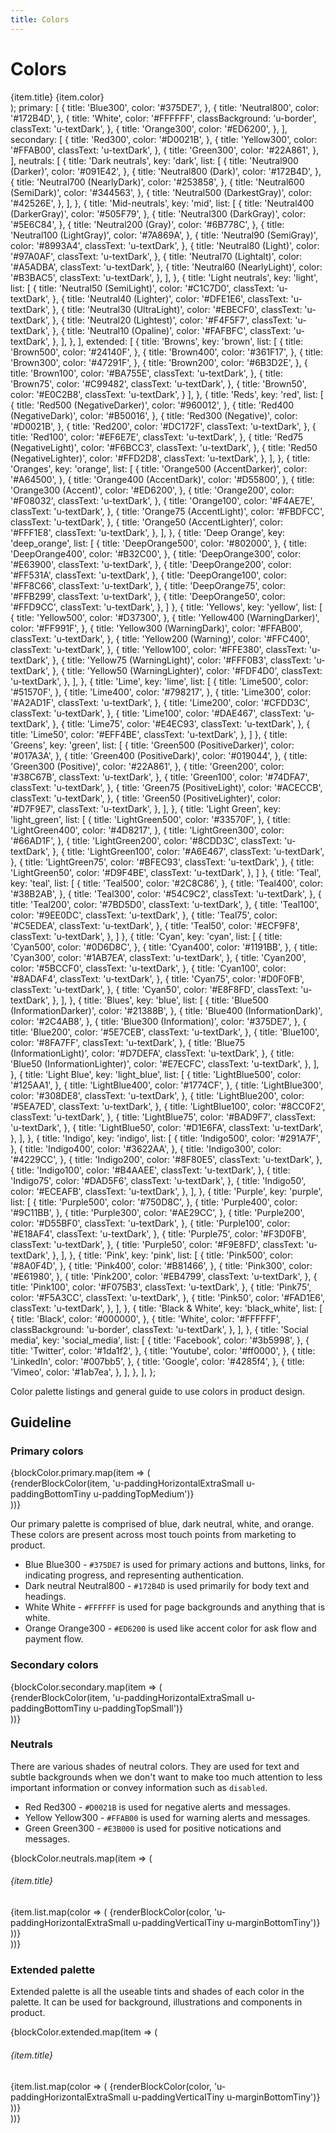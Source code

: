 ```yaml
---
title: Colors
---
```

# Colors

  <div
    className={`${extraClass} ${item.classBackground} u-flex u-justifyContentBetween ${item.classText ? item.classText : 'u-textWhite'} u-text100`}
    style={{
      backgroundColor: item.color,
      fontSize: 10,
    }}
  >
    <span>{item.title}</span>
    <span>{item.color}</span>
  </div>
);
  primary: [
    {
      title: 'Blue300',
      color: '#375DE7',
    },
    {
      title: 'Neutral800',
      color: '#172B4D',
    },
    {
      title: 'White',
      color: '#FFFFFF',
      classBackground: 'u-border',
      classText: 'u-textDark',
    },
    {
      title: 'Orange300',
      color: '#ED6200',
    },
  ],
  secondary: [
    {
      title: 'Red300',
      color: '#D0021B',
    },
    {
      title: 'Yellow300',
      color: '#FFAB00',
      classText: 'u-textDark',
    },
    {
      title: 'Green300',
      color: '#22A861',
    },
  ],
  neutrals: [
    {
      title: 'Dark neutrals',
      key: 'dark',
      list: [
        {
          title: 'Neutral900 (Darker)',
          color: '#091E42',
        },
        {
          title: 'Neutral800 (Dark)',
          color: '#172B4D',
        },
        {
          title: 'Neutral700 (NearlyDark)',
          color: '#253858',
        },
        {
          title: 'Neutral600 (SemiDark)',
          color: '#344563',
        },
        {
          title: 'Neutral500 (DarkestGray)',
          color: '#42526E',
        },
      ],
    },
    {
      title: 'Mid-neutrals',
      key: 'mid',
      list: [
        {
          title: 'Neutral400 (DarkerGray)',
          color: '#505F79',
        },
        {
          title: 'Neutral300 (DarkGray)',
          color: '#5E6C84',
        },
        {
          title: 'Neutral200 (Gray)',
          color: '#6B778C',
        },
        {
          title: 'Neutral100 (LightGray)',
          color: '#7A869A',
        },
        {
          title: 'Neutral90 (SemiGray)',
          color: '#8993A4',
          classText: 'u-textDark',
        },
        {
          title: 'Neutral80 (Light)',
          color: '#97A0AF',
          classText: 'u-textDark',
        },
        {
          title: 'Neutral70 (Lightalt)',
          color: '#A5ADBA',
          classText: 'u-textDark',
        },
        {
          title: 'Neutral60 (NearlyLight)',
          color: '#B3BAC5',
          classText: 'u-textDark',
        },
      ],
    },
    {
      title: 'Light neutrals',
      key: 'light',
      list: [
        {
          title: 'Neutral50 (SemiLight)',
          color: '#C1C7D0',
          classText: 'u-textDark',
        },
        {
          title: 'Neutral40 (Lighter)',
          color: '#DFE1E6',
          classText: 'u-textDark',
        },
        {
          title: 'Neutral30 (UltraLight)',
          color: '#EBECF0',
          classText: 'u-textDark',
        },
        {
          title: 'Neutral20 (Lightest)',
          color: '#F4F5F7',
          classText: 'u-textDark',
        },
        {
          title: 'Neutral10 (Opaline)',
          color: '#FAFBFC',
          classText: 'u-textDark',
        },
      ],
    },
  ],
  extended: [
    {
      title: 'Browns',
      key: 'brown',
      list: [
        {   title: 'Brown500',
            color: '#24140F',
        },
        {   title: 'Brown400',
            color: '#361F17',
        },
        {   title: 'Brown300',
            color: '#47291F',
        },
        {   title: 'Brown200',
            color: '#6B3D2E',
        },
        {   title: 'Brown100',
            color: '#BA755E',
            classText: 'u-textDark',
        },
        {   title: 'Brown75',
            color: '#C99482',
            classText: 'u-textDark',
        },
        {   title: 'Brown50',
            color: '#E0C2B8',
            classText: 'u-textDark',
        }
      ],
    },
    {
      title: 'Reds',
      key: 'red',
      list: [
        {
          title: 'Red500 (NegativeDarker)',
          color: '#960012',
        },
        {
          title: 'Red400 (NegativeDark)',
          color: '#B50016',
        },
        {
          title: 'Red300 (Negative)',
          color: '#D0021B',
        },
        {
          title: 'Red200',
          color: '#DC172F',
          classText: 'u-textDark',
        },
        {
          title: 'Red100',
          color: '#EF6E7E',
          classText: 'u-textDark',
        },
        {
          title: 'Red75 (NegativeLight)',
          color: '#F6BCC3',
          classText: 'u-textDark',
        },
        {
          title: 'Red50 (NegativeLighter)',
          color: '#FFD2D8',
          classText: 'u-textDark',
        },
      ],
    },
    {
      title: 'Oranges',
      key: 'orange',
      list: [
        {
          title: 'Orange500 (AccentDarker)',
          color: '#A64500',
        },
        {
          title: 'Orange400 (AccentDark)',
          color: '#D55800',
        },
        {
          title: 'Orange300 (Accent)',
          color: '#ED6200',
        },
        {
          title: 'Orange200',
          color: '#F08032',
          classText: 'u-textDark',
        },
        {
          title: 'Orange100',
          color: '#F4AE7E',
          classText: 'u-textDark',
        },
        {
          title: 'Orange75 (AccentLight)',
          color: '#FBDFCC',
          classText: 'u-textDark',
        },
        {
          title: 'Orange50 (AccentLighter)',
          color: '#FFF1E8',
          classText: 'u-textDark',
        },
      ],
    },
    {
      title: 'Deep Orange',
      key: 'deep_orange',
      list: [
        {
          title: 'DeepOrange500',
          color: '#802000',
        },
        {
          title: 'DeepOrange400',
          color: '#B32C00',
        },
        {
          title: 'DeepOrange300',
          color: '#E63900',
          classText: 'u-textDark',
        },
        {
          title: 'DeepOrange200',
          color: '#FF531A',
          classText: 'u-textDark',
        },
        {
          title: 'DeepOrange100',
          color: '#FF8C66',
          classText: 'u-textDark',
        },
        {
          title: 'DeepOrange75',
          color: '#FFB299',
          classText: 'u-textDark',
        },
        {
          title: 'DeepOrange50',
          color: '#FFD9CC',
          classText: 'u-textDark',
        },
      ]
    },
    {
      title: 'Yellows',
      key: 'yellow',
      list: [
        {
          title: 'Yellow500',
          color: '#D37300',
        },
        {
          title: 'Yellow400 (WarningDarker)',
          color: '#FF991F',
        },
        {
          title: 'Yellow300 (WarningDark)',
          color: '#FFAB00',
          classText: 'u-textDark',
        },
        {
          title: 'Yellow200 (Warning)',
          color: '#FFC400',
          classText: 'u-textDark',
        },
        {
          title: 'Yellow100',
          color: '#FFE380',
          classText: 'u-textDark',
        },
        {
          title: 'Yellow75 (WarningLight)',
          color: '#FFF0B3',
          classText: 'u-textDark',
        },
        {
          title: 'Yellow50 (WarningLighter)',
          color: '#FDF4D0',
          classText: 'u-textDark',
        },
      ],
    },
    {
      title: 'Lime',
      key: 'lime',
      list: [
        {
          title: 'Lime500',
          color: '#51570F',
        },
        {
          title: 'Lime400',
          color: '#798217',
        },
        {
          title: 'Lime300',
          color: '#A2AD1F',
          classText: 'u-textDark',
        },
        {
          title: 'Lime200',
          color: '#CFDD3C',
          classText: 'u-textDark',
        },
        {
          title: 'Lime100',
          color: '#DAE467',
          classText: 'u-textDark',
        },
        {
          title: 'Lime75',
          color: '#E4EC93',
          classText: 'u-textDark',
        },
        {
          title: 'Lime50',
          color: '#EFF4BE',
          classText: 'u-textDark',
        },
      ]
    },
    {
      title: 'Greens',
      key: 'green',
      list: [
        {
          title: 'Green500 (PositiveDarker)',
          color: '#017A3A',
        },
        {
          title: 'Green400 (PositiveDark)',
          color: '#019044',
        },
        {
          title: 'Green300 (Positive)',
          color: '#22A861',
        },
        {
          title: 'Green200',
          color: '#38C67B',
          classText: 'u-textDark',
        },
        {
          title: 'Green100',
          color: '#74DFA7',
          classText: 'u-textDark',
        },
        {
          title: 'Green75 (PositiveLight)',
          color: '#ACECCB',
          classText: 'u-textDark',
        },
        {
          title: 'Green50 (PositiveLighter)',
          color: '#D7F9E7',
          classText: 'u-textDark',
        },
      ],
    },
    {
      title: 'Light Green',
      key: 'light_green',
      list: [
        {
          title: 'LightGreen500',
          color: '#33570F',
        },
        {
          title: 'LightGreen400',
          color: '#4D8217',
        },
        {
          title: 'LightGreen300',
          color: '#66AD1F',
        },
        {
          title: 'LightGreen200',
          color: '#8CDD3C',
          classText: 'u-textDark',
        },
        {
          title: 'LightGreen100',
          color: '#A6E467',
          classText: 'u-textDark',
        },
        {
          title: 'LightGreen75',
          color: '#BFEC93',
          classText: 'u-textDark',
        },
        {
          title: 'LightGreen50',
          color: '#D9F4BE',
          classText: 'u-textDark',
        },
      ]
    },
    {
      title: 'Teal',
      key: 'teal',
      list: [
        {
          title: 'Teal500',
          color: '#2C8C86',
        },
        {
          title: 'Teal400',
          color: '#38B2AB',
        },
        {
          title: 'Teal300',
          color: '#54C9C2',
          classText: 'u-textDark',
        },
        {
          title: 'Teal200',
          color: '#7BD5D0',
          classText: 'u-textDark',
        },
        {
          title: 'Teal100',
          color: '#9EE0DC',
          classText: 'u-textDark',
        },
        {
          title: 'Teal75',
          color: '#C5EDEA',
          classText: 'u-textDark',
        },
        {
          title: 'Teal50',
          color: '#ECF9F8',
          classText: 'u-textDark',
        },
      ]
    },
    {
      title: 'Cyan',
      key: 'cyan',
      list: [
        {
          title: 'Cyan500',
          color: '#0D6D8C',
        },
        {
          title: 'Cyan400',
          color: '#1191BB',
        },
        {
          title: 'Cyan300',
          color: '#1AB7EA',
          classText: 'u-textDark',
        },
        {
          title: 'Cyan200',
          color: '#5BCCF0',
          classText: 'u-textDark',
        },
        {
          title: 'Cyan100',
          color: '#8ADAF4',
          classText: 'u-textDark',
        },
        {
          title: 'Cyan75',
          color: '#D0F0FB',
          classText: 'u-textDark',
        },
        {
          title: 'Cyan50',
          color: '#E8F8FD',
          classText: 'u-textDark',
        },
      ],
    },
    {
      title: 'Blues',
      key: 'blue',
      list: [
        {
          title: 'Blue500 (InformationDarker)',
          color: '#21388B',
        },
        {
          title: 'Blue400 (InformationDark)',
          color: '#2C4AB8',
        },
        {
          title: 'Blue300 (Information)',
          color: '#375DE7',
        },
        {
          title: 'Blue200',
          color: '#5E7CEB',
          classText: 'u-textDark',
        },
        {
          title: 'Blue100',
          color: '#8FA7FF',
          classText: 'u-textDark',
        },
        {
          title: 'Blue75 (InformationLight)',
          color: '#D7DEFA',
          classText: 'u-textDark',
        },
        {
          title: 'Blue50 (InformationLighter)',
          color: '#E7ECFC',
          classText: 'u-textDark',
        },
      ],
    },
    {
      title: 'Light Blue',
      key: 'light_blue',
      list: [
        {
          title: 'LightBlue500',
          color: '#125AA1',
        },
        {
          title: 'LightBlue400',
          color: '#1774CF',
        },
        {
          title: 'LightBlue300',
          color: '#308DE8',
          classText: 'u-textDark',
        },
        {
          title: 'LightBlue200',
          color: '#5EA7ED',
          classText: 'u-textDark',
        },
        {
          title: 'LightBlue100',
          color: '#8CC0F2',
          classText: 'u-textDark',
        },
        {
          title: 'LightBlue75',
          color: '#BAD9F7',
          classText: 'u-textDark',
        },
        {
          title: 'LightBlue50',
          color: '#D1E6FA',
          classText: 'u-textDark',
        },
      ],
    },
    {
      title: 'Indigo',
      key: 'indigo',
      list: [
        {
          title: 'Indigo500',
          color: '#291A7F',
        },
        {
          title: 'Indigo400',
          color: '#3622AA',
        },
        {
          title: 'Indigo300',
          color: '#4229CC',
        },
        {
          title: 'Indigo200',
          color: '#8F80E5',
          classText: 'u-textDark',
        },
        {
          title: 'Indigo100',
          color: '#B4AAEE',
          classText: 'u-textDark',
        },
        {
          title: 'Indigo75',
          color: '#DAD5F6',
          classText: 'u-textDark',
        },
        {
          title: 'Indigo50',
          color: '#ECEAFB',
          classText: 'u-textDark',
        },
      ],
    },
    {
      title: 'Purple',
      key: 'purple',
      list: [
        {
          title: 'Purple500',
          color: '#750D8C',
        },
        {
          title: 'Purple400',
          color: '#9C11BB',
        },
        {
          title: 'Purple300',
          color: '#AE29CC',
        },
        {
          title: 'Purple200',
          color: '#D55BF0',
          classText: 'u-textDark',
        },
        {
          title: 'Purple100',
          color: '#E18AF4',
          classText: 'u-textDark',
        },
        {
          title: 'Purple75',
          color: '#F3D0FB',
          classText: 'u-textDark',
        },
        {
          title: 'Purple50',
          color: '#F9E8FD',
          classText: 'u-textDark',
        },
      ],
    },
    {
      title: 'Pink',
      key: 'pink',
      list: [
        {
          title: 'Pink500',
          color: '#8A0F4D',
        },
        {
          title: 'Pink400',
          color: '#B81466',
        },
        {
          title: 'Pink300',
          color: '#E61980',
        },
        {
          title: 'Pink200',
          color: '#EB4799',
          classText: 'u-textDark',
        },
        {
          title: 'Pink100',
          color: '#F075B3',
          classText: 'u-textDark',
        },
        {
          title: 'Pink75',
          color: '#F5A3CC',
          classText: 'u-textDark',
        },
        {
          title: 'Pink50',
          color: '#FAD1E6',
          classText: 'u-textDark',
        },
      ],
    },
    {
      title: 'Black & White',
      key: 'black_white',
      list: [
        {
          title: 'Black',
          color: '#000000',
        },
        {
          title: 'White',
          color: '#FFFFFF',
          classBackground: 'u-border',
          classText: 'u-textDark',
        },
      ],
    },
    {
      title: 'Social media',
      key: 'social_media',
      list: [
        {
          title: 'Facebook',
          color: '#3b5998',
        },
        {
          title: 'Twitter',
          color: '#1da1f2',
        },
        {
          title: 'Youtube',
          color: '#ff0000',
        },
        {
          title: 'LinkedIn',
          color: '#007bb5',
        },
        {
          title: 'Google',
          color: '#4285f4',
        },
        {
          title: 'Vimeo',
          color: '#1ab7ea',
        },
      ],
    },
  ],
};

Color palette listings and general guide to use colors in product design.

## Guideline

### Primary colors

<div className="Grid Grid--smallGutter u-marginBottomExtraSmall">
  {blockColor.primary.map(item => (
    <div key={item.title} className="u-sizeFull md:u-size1of2 xl:u-size2of8 u-marginBottomMedium">
      {renderBlockColor(item, 'u-paddingHorizontalExtraSmall u-paddingBottomTiny u-paddingTopMedium')}
    </div>
  ))}
</div>

Our primary palette is comprised of blue, dark neutral, white, and orange. These colors are present across most touch points from marketing to product.

* Blue Blue300 -  `#375DE7` is used for primary actions and buttons, links, for indicating progress, and representing authentication.
* Dark neutral Neutral800 -  `#172B4D`  is used primarily for body text and headings.
* White White -  `#FFFFFF`  is used for page backgrounds and anything that is white.
* Orange Orange300 -  `#ED6200`  is used like accent color for ask flow and payment flow.

### Secondary colors

<div className="Grid Grid--smallGutter u-marginBottomExtraSmall">
  {blockColor.secondary.map(item => (
    <div key={item.title} className="u-sizeFull md:u-size1of2 xl:u-size2of8 u-marginBottomMedium">
      {renderBlockColor(item, 'u-paddingHorizontalExtraSmall u-paddingBottomTiny u-paddingTopSmall')}
    </div>
  ))}
</div>

### Neutrals

There are various shades of neutral colors. They are used for text and subtle backgrounds when we don't want to make too much attention to less important information or convey information such as `disabled`.

* Red Red300 -  `#D0021B`  is used for negative alerts and messages.
* Yellow Yellow300 -  `#FFAB00` is used for warning alerts and messages.
* Green Green300 -  `#E3B000`  is used for positive notications and messages.


<div className="Grid Grid--smallGutter u-marginBottomExtraSmall">
  {blockColor.neutrals.map(item => (
    <div key={item.key} className="u-sizeFull md:u-size1of2 xl:u-size4of12 xxl:u-size2of8 u-marginBottomMedium">
      <h6 className="u-marginBottomExtraSmall">{item.title}</h6>
      {item.list.map(color => (
        <React.Fragment key={color.title}>
          {renderBlockColor(color, 'u-paddingHorizontalExtraSmall u-paddingVerticalTiny u-marginBottomTiny')}
        </React.Fragment>
      ))}
    </div>
  ))}
</div>

### Extended palette

Extended palette is all the useable tints and shades of each color in the palette. It can be used for background, illustrations and components in product.

<div className="Grid Grid--smallGutter u-marginBottomExtraSmall">
  {blockColor.extended.map(item => (
    <div key={item.key} className="u-sizeFull md:u-size1of2 xl:u-size4of12 xxl:u-size2of8 u-marginBottomMedium">
      <h6 className="u-marginBottomExtraSmall">{item.title}</h6>
      {item.list.map(color => (
        <React.Fragment key={color.title}>
          {renderBlockColor(color, 'u-paddingHorizontalExtraSmall u-paddingVerticalTiny u-marginBottomTiny')}
        </React.Fragment>
      ))}
    </div>
  ))}
</div>
